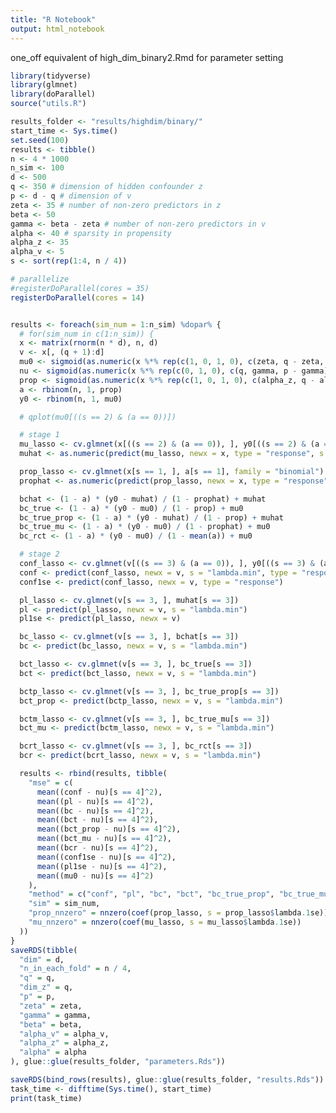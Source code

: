 ```yaml
---
title: "R Notebook"
output: html_notebook
---
```


one_off equivalent of high_dim_binary2.Rmd for parameter setting

```r
library(tidyverse)
library(glmnet)
library(doParallel)
source("utils.R")

results_folder <- "results/highdim/binary/"
start_time <- Sys.time()
set.seed(100)
results <- tibble()
n <- 4 * 1000
n_sim <- 100
d <- 500
q <- 350 # dimension of hidden confounder z
p <- d - q # dimension of v
zeta <- 35 # number of non-zero predictors in z
beta <- 50
gamma <- beta - zeta # number of non-zero predictors in v
alpha <- 40 # sparsity in propensity
alpha_z <- 35
alpha_v <- 5
s <- sort(rep(1:4, n / 4))

# parallelize
#registerDoParallel(cores = 35)
registerDoParallel(cores = 14)


results <- foreach(sim_num = 1:n_sim) %dopar% {
  # for(sim_num in c(1:n_sim)) {
  x <- matrix(rnorm(n * d), n, d)
  v <- x[, (q + 1):d]
  mu0 <- sigmoid(as.numeric(x %*% rep(c(1, 0, 1, 0), c(zeta, q - zeta, gamma, p - gamma)))/sqrt(beta*0.01))
  nu <- sigmoid(as.numeric(x %*% rep(c(0, 1, 0), c(q, gamma, p - gamma)))/sqrt(beta*0.01))
  prop <- sigmoid(as.numeric(x %*% rep(c(1, 0, 1, 0), c(alpha_z, q - alpha_z, alpha_v, p - alpha_v))) / sqrt(4 * alpha))
  a <- rbinom(n, 1, prop)
  y0 <- rbinom(n, 1, mu0)

  # qplot(mu0[((s == 2) & (a == 0))])

  # stage 1
  mu_lasso <- cv.glmnet(x[((s == 2) & (a == 0)), ], y0[((s == 2) & (a == 0))], family = "binomial")
  muhat <- as.numeric(predict(mu_lasso, newx = x, type = "response", s = "lambda.min"))

  prop_lasso <- cv.glmnet(x[s == 1, ], a[s == 1], family = "binomial")
  prophat <- as.numeric(predict(prop_lasso, newx = x, type = "response", s = "lambda.min"))

  bchat <- (1 - a) * (y0 - muhat) / (1 - prophat) + muhat
  bc_true <- (1 - a) * (y0 - mu0) / (1 - prop) + mu0
  bc_true_prop <- (1 - a) * (y0 - muhat) / (1 - prop) + muhat
  bc_true_mu <- (1 - a) * (y0 - mu0) / (1 - prophat) + mu0
  bc_rct <- (1 - a) * (y0 - mu0) / (1 - mean(a)) + mu0

  # stage 2
  conf_lasso <- cv.glmnet(v[((s == 3) & (a == 0)), ], y0[((s == 3) & (a == 0))], family = "binomial")
  conf <- predict(conf_lasso, newx = v, s = "lambda.min", type = "response")
  conf1se <- predict(conf_lasso, newx = v, type = "response")

  pl_lasso <- cv.glmnet(v[s == 3, ], muhat[s == 3])
  pl <- predict(pl_lasso, newx = v, s = "lambda.min")
  pl1se <- predict(pl_lasso, newx = v)

  bc_lasso <- cv.glmnet(v[s == 3, ], bchat[s == 3])
  bc <- predict(bc_lasso, newx = v, s = "lambda.min")

  bct_lasso <- cv.glmnet(v[s == 3, ], bc_true[s == 3])
  bct <- predict(bct_lasso, newx = v, s = "lambda.min")

  bctp_lasso <- cv.glmnet(v[s == 3, ], bc_true_prop[s == 3])
  bct_prop <- predict(bctp_lasso, newx = v, s = "lambda.min")

  bctm_lasso <- cv.glmnet(v[s == 3, ], bc_true_mu[s == 3])
  bct_mu <- predict(bctm_lasso, newx = v, s = "lambda.min")

  bcrt_lasso <- cv.glmnet(v[s == 3, ], bc_rct[s == 3])
  bcr <- predict(bcrt_lasso, newx = v, s = "lambda.min")

  results <- rbind(results, tibble(
    "mse" = c(
      mean((conf - nu)[s == 4]^2),
      mean((pl - nu)[s == 4]^2),
      mean((bc - nu)[s == 4]^2),
      mean((bct - nu)[s == 4]^2),
      mean((bct_prop - nu)[s == 4]^2),
      mean((bct_mu - nu)[s == 4]^2),
      mean((bcr - nu)[s == 4]^2),
      mean((conf1se - nu)[s == 4]^2),
      mean((pl1se - nu)[s == 4]^2),
      mean((mu0 - nu)[s == 4]^2)
    ),
    "method" = c("conf", "pl", "bc", "bct", "bc_true_prop", "bc_true_mu", "bc_rt", "conf1se", "pl1se", "regression_diff"),
    "sim" = sim_num,
    "prop_nnzero" = nnzero(coef(prop_lasso, s = prop_lasso$lambda.1se)),
    "mu_nnzero" = nnzero(coef(mu_lasso, s = mu_lasso$lambda.1se))
  ))
}
saveRDS(tibble(
  "dim" = d,
  "n_in_each_fold" = n / 4,
  "q" = q,
  "dim_z" = q,
  "p" = p,
  "zeta" = zeta,
  "gamma" = gamma,
  "beta" = beta,
  "alpha_v" = alpha_v,
  "alpha_z" = alpha_z,
  "alpha" = alpha
), glue::glue(results_folder, "parameters.Rds"))

saveRDS(bind_rows(results), glue::glue(results_folder, "results.Rds"))
task_time <- difftime(Sys.time(), start_time)
print(task_time)
```
